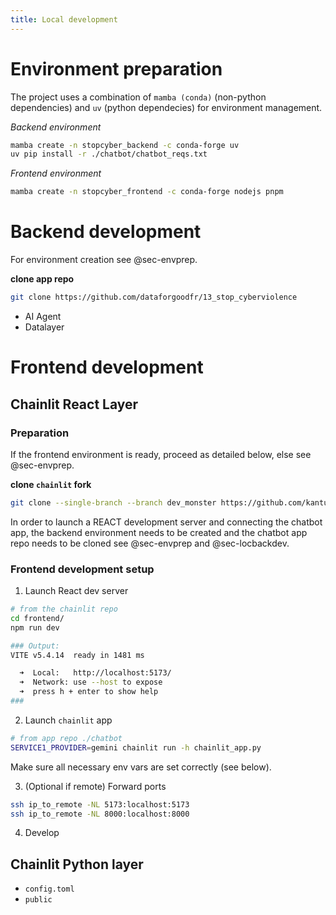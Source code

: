 ```yaml
---
title: Local development
---
```


# Environment preparation {#sec-envprep}

The project uses a combination of `mamba (conda)` (non-python dependencies) and `uv` (python dependecies) for environment management.

*Backend environment*

```bash
mamba create -n stopcyber_backend -c conda-forge uv 
uv pip install -r ./chatbot/chatbot_reqs.txt
```

*Frontend environment*

```bash
mamba create -n stopcyber_frontend -c conda-forge nodejs pnpm
```

# Backend development {#sec-locbackdev}

For environment creation see @sec-envprep.

**clone app repo**

```bash
git clone https://github.com/dataforgoodfr/13_stop_cyberviolence
```

* AI Agent
* Datalayer

# Frontend development

## Chainlit React Layer

### Preparation

If the frontend environment is ready, proceed as detailed below, else see @sec-envprep. 

**clone `chainlit` fork**

```bash
git clone --single-branch --branch dev_monster https://github.com/kantundpeterpan/chainlit.git
```

In order to launch a REACT development server and connecting the chatbot app, the backend environment needs to be created and the chatbot app repo needs to be cloned see @sec-envprep and @sec-locbackdev.  

### Frontend development setup

1. Launch React dev server

```bash
# from the chainlit repo
cd frontend/
npm run dev

### Output:
VITE v5.4.14  ready in 1481 ms

  ➜  Local:   http://localhost:5173/
  ➜  Network: use --host to expose
  ➜  press h + enter to show help
###
```

2. Launch `chainlit` app

```bash
# from app repo ./chatbot
SERVICE1_PROVIDER=gemini chainlit run -h chainlit_app.py
```

Make sure all necessary env vars are set correctly (see below).

3. (Optional if remote) Forward ports

```bash
ssh ip_to_remote -NL 5173:localhost:5173
ssh ip_to_remote -NL 8000:localhost:8000
```

4. Develop


## Chainlit Python layer

- `config.toml`
- `public`